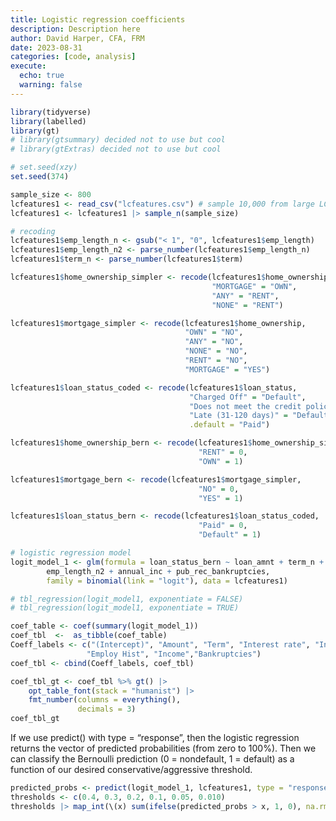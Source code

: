 ```yaml
---
title: Logistic regression coefficients
description: Description here
author: David Harper, CFA, FRM
date: 2023-08-31
categories: [code, analysis]
execute: 
  echo: true
  warning: false
---
```


```r
library(tidyverse) 
library(labelled)
library(gt)
# library(gtsummary) decided not to use but cool
# library(gtExtras) decided not to use but cool

# set.seed(xzy)
set.seed(374)

sample_size <- 800
lcfeatures1 <- read_csv("lcfeatures.csv") # sample 10,000 from large LC dataset
lcfeatures1 <- lcfeatures1 |> sample_n(sample_size)

# recoding 
lcfeatures1$emp_length_n <- gsub("< 1", "0", lcfeatures1$emp_length)
lcfeatures1$emp_length_n2 <- parse_number(lcfeatures1$emp_length_n)
lcfeatures1$term_n <- parse_number(lcfeatures1$term)

lcfeatures1$home_ownership_simpler <- recode(lcfeatures1$home_ownership,
                                             "MORTGAGE" = "OWN",
                                             "ANY" = "RENT",
                                             "NONE" = "RENT")

lcfeatures1$mortgage_simpler <- recode(lcfeatures1$home_ownership,
                                       "OWN" = "NO",
                                       "ANY" = "NO",
                                       "NONE" = "NO",
                                       "RENT" = "NO",
                                       "MORTGAGE" = "YES")

lcfeatures1$loan_status_coded <- recode(lcfeatures1$loan_status,
                                        "Charged Off" = "Default",
                                        "Does not meet the credit policy. Status:Charged Off" = "Default",
                                        "Late (31-120 days)" = "Default",
                                        .default = "Paid")

lcfeatures1$home_ownership_bern <- recode(lcfeatures1$home_ownership_simpler,
                                          "RENT" = 0,
                                          "OWN" = 1)

lcfeatures1$mortgage_bern <- recode(lcfeatures1$mortgage_simpler,
                                          "NO" = 0,
                                          "YES" = 1)

lcfeatures1$loan_status_bern <- recode(lcfeatures1$loan_status_coded,
                                          "Paid" = 0,
                                          "Default" = 1)

# logistic regression model
logit_model_1 <- glm(formula = loan_status_bern ~ loan_amnt + term_n + int_rate + installment + 
        emp_length_n2 + annual_inc + pub_rec_bankruptcies,
        family = binomial(link = "logit"), data = lcfeatures1)

# tbl_regression(logit_model1, exponentiate = FALSE)
# tbl_regression(logit_model1, exponentiate = TRUE)

coef_table <- coef(summary(logit_model_1)) 
coef_tbl  <-  as_tibble(coef_table)
Coeff_labels <- c("(Intercept)", "Amount", "Term", "Interest rate", "Installment", 
                 "Employ Hist", "Income","Bankruptcies")
coef_tbl <- cbind(Coeff_labels, coef_tbl)

coef_tbl_gt <- coef_tbl %>% gt() |> 
    opt_table_font(stack = "humanist") |>
    fmt_number(columns = everything(),
               decimals = 3)
coef_tbl_gt

```

If we use predict() with type = "response", then the logistic regression returns the vector of predicted probabilities (from zero to 100%). Then we can classify the Bernoulli prediction (0 = nondefault, 1 = default) as a function of our desired conservative/aggressive threshold. 

```r
predicted_probs <- predict(logit_model_1, lcfeatures1, type = "response")
thresholds <- c(0.4, 0.3, 0.2, 0.1, 0.05, 0.010)
thresholds |> map_int(\(x) sum(ifelse(predicted_probs > x, 1, 0), na.rm = TRUE))

```
